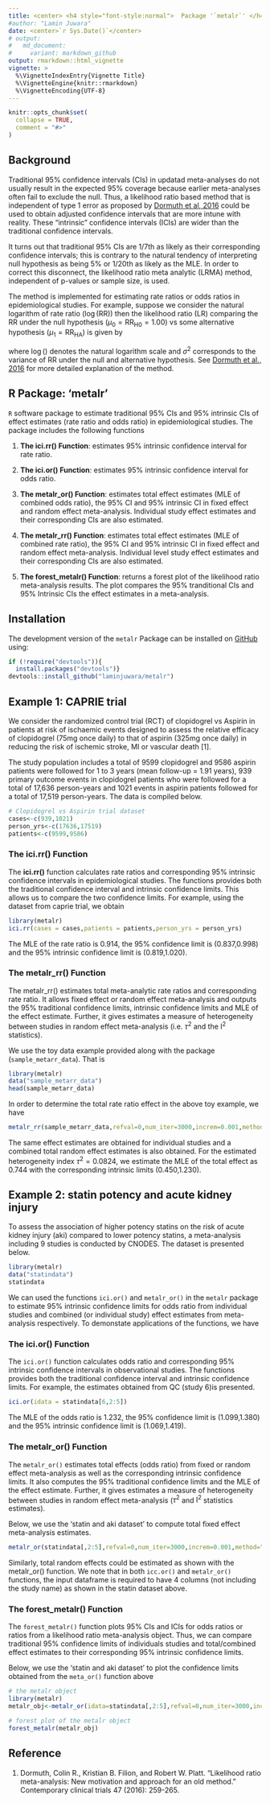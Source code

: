 ```yaml
---
title: <center> <h4 style="font-style:normal">  Package '`metalr`' </h4> </center>
#author: "Lamin Juwara"
date: <center>`r Sys.Date()`</center>
# output:
#   md_document:
#     variant: markdown_github
output: rmarkdown::html_vignette
vignette: >
  %\VignetteIndexEntry{Vignette Title}
  %\VignetteEngine{knitr::rmarkdown}
  %\VignetteEncoding{UTF-8}
---
```


```r
knitr::opts_chunk$set(
  collapse = TRUE,
  comment = "#>"
)
```

## Background

Traditional 95% confidence intervals (CIs) in updatad meta-analyses do not usually result in the expected 95% coverage because earlier meta-analyses often fail to exclude the null. Thus, a likelihood ratio based method that is independent of type 1 error as proposed by [Dormuth et al, 2016](https://www.ncbi.nlm.nih.gov/pubmed/26837056) could be used to obtain adjusted confidence intervals that are more intune with reality. These "intrinsic" confidence intervals (ICIs) are wider than the traditional confidence intervals.

It turns out that traditional 95% CIs are 1/7th as likely as their corresponding confidence intervals; this is contrary to the natural tendency of interpreting null hypothesis as being 5% or 1/20th as likely as the MLE. In order to correct this disconnect, the likelihood ratio meta analytic (LRMA) method, independent of p-values or sample size, is used.

The method is implemented for estimating rate ratios or odds ratios in epidemiological studies. For example, suppose we consider the natural logarithm of rate ratio ($\log(\text{RR})$) then the likelihood ratio (LR) comparing the RR under the null hypothesis ($\mu_0 = \text{RR}_{\text{H0}} = 1.00$) vs some alternative hypothesis ($\mu_1 = \text{RR}_{\text{HA}}$) is given by

\begin{align*}
\text{LR} = \exp\left(\frac{(\log RR_{MLE}-\log RR_{HA})^2}{2\sigma_{HA}^2}-\frac{(\log RR_{MLE}-\log RR_{H0})^2}{2\sigma_{H0}^2}+\log\left(\frac{\sigma_{HA}}{\sigma_{H0}}\right)\right)
\end{align*}
where $\log()$ denotes the natural logarithm scale and $\sigma^2$ corresponds to the variance of RR under the null and alternative hypothesis. See [Dormuth et al., 2016](https://www.ncbi.nlm.nih.gov/pubmed/26837056) for more detailed explanation of the method.


## R Package: 'metalr'

`R` software package to estimate traditional 95% CIs and 95% intrinsic CIs of effect estimates (rate ratio and odds ratio) in epidemiological studies. The package includes the following functions

1. **The ici.rr() Function**: estimates 95% intrinsic confidence interval for rate ratio.

2. **The ici.or() Function**: estimates 95% intrinsic confidence interval for odds ratio.

3. **The metalr_or() Function**: estimates total effect estimates (MLE of combined odds ratio), the 95% CI and 95% intrinsic CI in fixed effect and random effect meta-analysis. Individual study effect estimates and their corresponding CIs are also estimated.

4. **The metalr_rr() Function**: estimates total effect estimates (MLE of combined rate ratio), the 95% CI and 95% intrinsic CI in fixed effect and random effect meta-analysis. Individual level study effect estimates and their corresponding CIs are also estimated.

5. **The forest_metalr() Function**: returns a forest plot of the likelihood ratio meta-analysis results. The plot compares the 95% tranditional CIs and 95% Intrinsic CIs the effect estimates in a meta-analysis.



## Installation

The development version of the `metalr` Package can be installed on [GitHub]() using:

```r
if (!require("devtools")){
  install.packages("devtools")} 
devtools::install_github("laminjuwara/metalr")
```


## Example 1: CAPRIE trial

We consider the randomized control trial (RCT) of clopidogrel vs Aspirin in patients at risk of ischaemic events designed to assess the relative efficacy of clopidogrel (75mg once daily) to that of aspirin (325mg once daily) in reducing the risk of ischemic stroke, MI or vascular death [1].

The study population includes a total of 9599 clopidogrel and 9586 aspirin patients were followed for 1 to 3 years (mean follow-up = 1.91 years), 939 primary outcome events in clopidogrel patients who were followed for a total of 17,636 person-years and 1021 events in aspirin patients followed for a total of 17,519 person-years. The data is compiled below.


```r
# Clopidogrel vs Aspirin trial dataset
cases<-c(939,1021)
person_yrs<-c(17636,17519)
patients<-c(9599,9586)   
```

### The ici.rr() Function 

The **ici.rr()** function calculates rate ratios and corresponding 95% intrinsic confidence intervals in epidemiological studies. The functions provides both the traditional confidence interval and intrinsic confidence limits. This allows us to compare the two confidence limits. For example, using the dataset from caprie trial, we obtain

```r
library(metalr)
ici.rr(cases = cases,patients = patients,person_yrs = person_yrs)
```
The MLE of the rate ratio is 0.914, the 95% confidence limit is (0.837,0.998) and the 95% intrinsic confidence limit is (0.819,1.020).

### The metalr_rr() Function

The metalr_rr() estimates total meta-analytic rate ratios and corresponding rate ratio. It allows fixed effect or random effect meta-analysis and outputs the 95% traditional confidence limits, intrinsic confidence limits and MLE of the effect estimate. Further, it gives estimates a measure of heterogeneity between studies in random effect meta-analysis (i.e. $\tau^2$ and the $\text{I}^2$ statistics).


We use the toy data example provided along with the package (`sample_metarr_data`). That is

```r
library(metalr)
data("sample_metarr_data")
head(sample_metarr_data)
```

In order to determine the total rate ratio effect in the above toy example, we have

```r
metalr_rr(sample_metarr_data,refval=0,num_iter=3000,increm=0.001,method="random")
```
The same effect estimates are obtained for individual studies and a combined total random effect estimates is also obtained. For the estimated heterogeneity index $\tau^2 = 0.0824$, we estimate the MLE of the total effect as 0.744 with the corresponding intrinsic limits (0.450,1.230).

## Example 2: statin potency and acute kidney injury

To assess the association of higher potency statins on the risk of acute kidney injury (aki) compared to lower potency statins, a meta-analysis including 9 studies is conducted by CNODES. The dataset is presented below.

```r
library(metalr)
data("statindata")
statindata
```

We can used the functions `ici.or()` and `metalr_or()` in the `metalr` package to estimate 95% intrinsic confidence limits for odds ratio from individual studies and combined (or individual study) effect estimates from meta-analysis respectively. To demonstate applications of the functions, we have

### The ici.or() Function 

The `ici.or()` function calculates odds ratio and corresponding 95% intrinsic confidence intervals in observational studies. The functions provides both the traditional confidence interval and intrinsic confidence limits. For example, the estimates obtained from QC (study 6)is presented.

```r
ici.or(idata = statindata[6,2:5])
```
The MLE of the odds ratio is 1.232, the 95% confidence limit is (1.099,1.380) and the 95% intrinsic confidence limit is (1.069,1.419).

### The metalr_or() Function

The `metalr_or()` estimates total effects (odds ratio) from fixed or random effect meta-analysis as well as the corresponding intrinsic confidence limits. It also computes the 95% traditional confidence limits and the MLE of the effect estimate. Further, it gives estimates a measure of heterogeneity between studies in random effect meta-analysis ($\tau^2$ and $\text{I}^2$ statistics estimates).


Below, we use the 'statin and aki dataset' to compute total fixed effect meta-analysis estimates.

```r
metalr_or(statindata[,2:5],refval=0,num_iter=3000,increm=0.001,method="fixed")
```

Similarly, total random effects could be estimated as shown with the metalr_or() function. We note that in both `icc.or()` and `metalr_or()` functions, the input dataframe is required to have 4 columns (not including the study name) as shown in the statin dataset above.

### The forest_metalr() Function

The `forest_metalr()` function plots 95% CIs and ICIs for odds ratios or ratios from a likelihood ratio meta-analysis object. Thus, we can compare traditional 95% confidence limits of individuals studies and total/combined effect estimates to their corresponding 95% intrinsic confidence limits.

Below, we use the 'statin and aki dataset' to plot the confidence limits obtained from the `meta_or()` function above

```r
# the metalr object
library(metalr)
metalr_obj<-metalr_or(idata=statindata[,2:5],refval=0,num_iter=3000,increm=0.001,method = "random")

# forest plot of the metalr object
forest_metalr(metalr_obj)
```


## Reference

1. Dormuth, Colin R., Kristian B. Filion, and Robert W. Platt. "Likelihood ratio meta-analysis: New motivation and approach for an old method." Contemporary clinical trials 47 (2016): 259-265.




